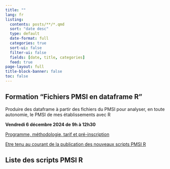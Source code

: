 ```yaml
---
title: ""
lang: fr
listing:
  contents: posts/**/*.qmd
  sort: "date desc"
  type: default
  date-format: full
  categories: true
  sort-ui: false
  filter-ui: false
  fields: [date, title, categories]
  feed: true
page-layout: full
title-block-banner: false
toc: false
---
```


::: {.callout-tip}
## Formation "Fichiers PMSI en dataframe R"  

Produire des dataframe à partir des fichiers du PMSI pour analyser, en toute autonomie, le PMSI de mes établissements avec R  

**Vendredi 6 décembre 2024 de 9h à 12h30**  

[Programme, méthodologie, tarif et pré-inscription](formation.qmd)  
:::

[Etre tenu au courant de la publication des nouveaux scripts PMSI R](http://www.lespmsi.com/scripts-pmsi-r/){target="_blank"}  

## Liste des scripts PMSI R  

